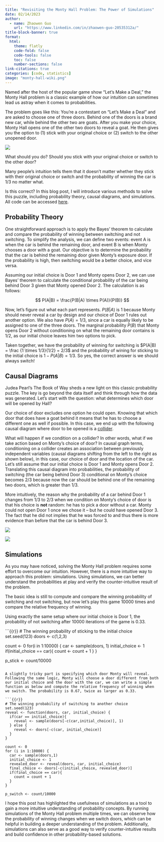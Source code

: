 ```yaml
---
title: "Revisiting the Monty Hall Problem: The Power of Simulations"
date: 02/14/2023
author:
  - name: Zhaowen Guo
    url: "https://www.linkedin.com/in/zhaowen-guo-20535312a/"
title-block-banner: true
format:
  html:
    theme: flatly
    code-fold: false
    code-tools: false
    toc: false
    number-sections: false
link-citations: true
categories: [code, statistics]
image: "monty-hall-wiki.png"
---
```


Named after the host of the popular game show "Let's Make a Deal," the Monty Hall problem is a classic example of how our intuition can sometimes lead us astray when it comes to probabilities.

The problem goes like this: You're a contestant on "Let's Make a Deal" and are asked to choose one of three doors. Behind one of the doors is a brand new car, while behind the other two are goats. After you make your choice, Monty Hall opens one of the other two doors to reveal a goat. He then gives you the option to (1) stick with your original choice or (2) switch to the other unopened door.

![](monty-hall-wiki.png)

What should you do? Should you stick with your original choice or switch to the other door?

Many people's intuition tells them that it doesn't matter whether they stick with their original choice or switch and the probability of winning the car is 1/3 no matter what.

Is this correct? In this blog post, I will introduce various methods to solve this puzzle, including probability theory, causal diagrams, and simulations. All code can be accessed [here](monty-hall-simulations.R).

## Probability Theory

One straightforward approach is to apply the Bayes' theorem to calculate and compare the probability of winning between switching and not switching. To simplify the analysis, we can define two events: event A is when the car is behind the remaining door, and event B is when Monty chooses a door with a goat. Our objective is to determine the probability that the car is behind the remaining door given Monty's exposure door. If the probability is high, then switching would be a better choice, and vice versa.

Assuming our initial choice is Door 1 and Monty opens Door 2, we can use Bayes' theorem to calculate the conditional probability of the car being behind Door 3 given that Monty opened Door 2. The calculation is as follows:

$$
P(A|B) = \frac{P(B|A) \times P(A)}{P(B)}
$$

Now, let's figure out what each part represents. $P(B|A)$ is 1 because Monty should never reveal a car by design and our choice of Door 1 rules out another option. We also have $P(A) = 1/3$, since a car is equally likely to be assigned to one of the three doors. The marginal probability $P(B)$ that Monty opens Door 2 without conditioning on what the remaining door contains is 1/2, as our initial choice leaves him two options to pick. 

Taken together, we have the probability of winning for switching is $P(A|B) = \frac {1 \times 1/3}{1/2} = 2/3$ and the probability of wining for sticking to the initial choice is $1 - P(A|B) = 1/3$. So yes, the correct answer is we should always switch!


## Causal Diagrams

Judea Pearl's The Book of Way sheds a new light on this classic probability puzzle. The key is go beyond the data itself and think through how the data was generated. Let's start with the question: what determines which door will be opened by Hall?

Our choice of door excludes one option he could open. Knowing that which door that does have a goat behind it means that he has to choose a different one as well if possible. In this case, we end up with the following causal diagram where door to be opened is a [collider](https://en.wikipedia.org/wiki/Collider_(statistics)).

What will happen if we condition on a collider? In other words, what if we take action based on Monty's choice of door?  In causal graph terms, conditioning on a collider creates an association between previously independent variables (causal diagrams shifting from the left to the right as shown below), in this case, our choice of door and the location of the car. Let's still assume that our initial choice is Door 1 and Monty opens Door 2. Translating this causal diagram into probabilities, the probability of switching (the car being behind Door 3) conditional on Monty's choice becomes 2/3 because now the car should be behind one of the remaining two doors, which is greater than 1/3. 

More intuitively, the reason why the probability of a car behind Door 1 changes from 1/3 to 2/3 when we condition on Monty's choice of door is that his choice is **not** random: he has to pick a door without a car. Monty could not open Door 1 once we chose it – but he could have opened Door 3. The fact that he did not implies that he was forced to and thus there is more evidence than before that the car is behind Door 3. 

::: {layout-ncol=2}

![](causal-diagram.png)

![](causal-diagram-after.png)

:::

## Simulations

As you may have noticed, solving the Monty Hall problem requires some effort to overcome our intuition. However, there is a more intuitive way to approach this problem: simulations. Using simulations, we can better understand the probabilities at play and verify the counter-intuitive result of the problem.

The basic idea is still to compute and compare the winning probability of switching and not switching, but now let's play this game 10000 times and compare the relative frequency of winning. 

Using exactly the same setup where our initial choice is Door 1, the probability of not switching after 10000 iterations of the game is 0.33. 

```{{r}}
# The winning probability of sticking to the initial choice
set.seed(123)
doors <- c(1,2,3)

count <- 0
for(i in 1:10000) {
  car <- sample(doors, 1)
  initial_choice <- 1
  if(initial_choice == car){
    count <- count + 1
  }
}

p_stick <- count/10000
```

A slightly tricky part is specifying which door Monty will reveal. Following the same logic, Monty will choose a door different from both our initial choice and the door with the car, we can write a simple function as below and compute the relative frequency of winning when we switch. The probability is 0.67, twice as larger as 0.33.  

```{{r}}
# The winning probability of switching to another choice 
set.seed(123)
reveal <- function(doors, car, initial_choice) {
  if(car == initial_choice){
    reveal <- sample(doors[-c(car,initial_choice)], 1)
  } else {
    reveal <- doors[-c(car, initial_choice)]
  }
}

count <- 0
for (i in 1:10000) {
  car <- sample(doors,1)
  initial_choice <- 1
  revealed_door <- reveal(doors, car, initial_choice)
  final_choice <- doors[-c(initial_choice, revealed_door)]
  if(final_choice == car){
    count = count + 1
  }
}

p_switch <- count/10000
```

I hope this post has highlighted the usefulness of simulations as a tool to gain a more intuitive understanding of probability concepts. By running simulations of the Monty Hall problem multiple times, we can observe how the probability of winning changes when we switch doors, which can be helpful in building a deeper understanding of the problem. Additionally, simulations can also serve as a good way to verify counter-intuitive results and build confidence in other probability-based solutions.

